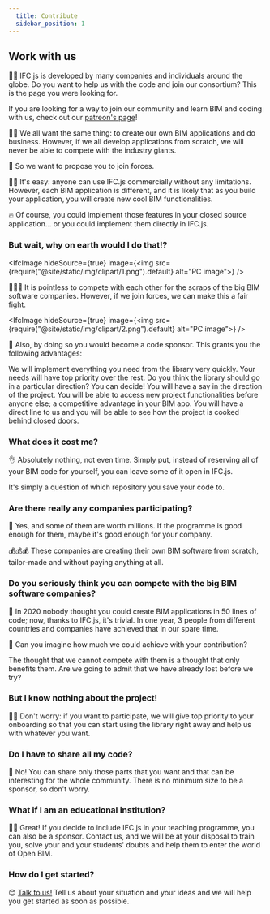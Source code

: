 ```yaml
---
  title: Contribute
  sidebar_position: 1
---
```



## Work with us

👩‍💻 IFC.js is developed by many companies and individuals around the globe. Do you want to help us with the code and join our consortium? This is the page you were looking for.

<IfcCard>
  If you are looking for a way to join our community and learn BIM and coding with us, check out our <a href="https://ifcjs.github.io/info/docs/Patreon">patreon's page</a>!
</IfcCard>

🤷‍♀️️ We all want the same thing: to create our own BIM applications and do business. However, if we all develop applications from scratch, we will never be able to compete with the industry giants.

🤝 So we want to propose you to join forces.

👨‍💼 It's easy: anyone can use IFC.js commercially without any limitations. However, each BIM application is different, and it is likely that as you build your application, you will create new cool BIM functionalities.

🔥 Of course, you could implement those features in your closed source application... or you could implement them directly in IFC.js.

### But wait, why on earth would I do that!?

<IfcImage hideSource={true} image={<img src={require("@site/static/img/clipart/1.png").default} alt="PC image"></img>} />

💪💪💪 It is pointless to compete with each other for the scraps of the big BIM software companies. However, if we join forces, we can make this a fair fight.

<IfcImage hideSource={true} image={<img src={require("@site/static/img/clipart/2.png").default} alt="PC image"></img>} />

🤖 Also, by doing so you would become a code sponsor. This grants you the following advantages:

<IfcCard icon="🏆" title="Your needs go FIRST">
  We will implement everything you need from the library very quickly. Your needs will have top priority over the rest.
</IfcCard>

<IfcCard icon="🥇" title="Decision-making power">
  Do you think the library should go in a particular direction? You can decide! You will have a say in the direction of the project.
</IfcCard>

<IfcCard icon="🚀" title="Early access to new functionalities">
  You will be able to access new project functionalities before anyone else; a competitive advantage in your BIM app.
</IfcCard>

<IfcCard icon="👥" title="Access to exclusive chat for maintainers">
  You will have a direct line to us and you will be able to see how the project is cooked behind closed doors.
</IfcCard>

### What does it cost me?

👌 Absolutely nothing, not even time. Simply put, instead of reserving all of your BIM code for yourself, you can leave some of it open in IFC.js.

<IfcAlert>It's simply a question of which repository you save your code to.</IfcAlert>

### Are there really any companies participating?

💼 Yes, and some of them are worth millions. If the programme is good enough for them, maybe it's good enough for your company.

💰💰💰 These companies are creating their own BIM software from scratch, tailor-made and without paying anything at all.

### Do you seriously think you can compete with the big BIM software companies?

🌈 In 2020 nobody thought you could create BIM applications in 50 lines of code; now, thanks to IFC.js, it's trivial. In one year, 3 people from different countries and companies have achieved that in our spare time.

🤝 Can you imagine how much we could achieve with your contribution?

<IfcCard>The thought that we cannot compete with them is a thought that only benefits them. Are we going to admit that we have already lost before we try?</IfcCard>

### But I know nothing about the project!

👩‍🏫 Don't worry: if you want to participate, we will give top priority to your onboarding so that you can start using the library right away and help us with whatever you want.

### Do I have to share all my code?

🔑 No! You can share only those parts that you want and that can be interesting for the whole community. There is no minimum size to be a sponsor, so don't worry.

### What if I am an educational institution?

👩‍🏫 Great! If you decide to include IFC.js in your teaching programme, you can also be a sponsor. Contact us, and we will be at your disposal to train you, solve your and your students' doubts and help them to enter the world of Open BIM.

### How do I get started?

😊 [Talk to us!](https://discord.gg/FXfyR4XrKT) Tell us about your situation and your ideas and we will help you get started as soon as possible.
